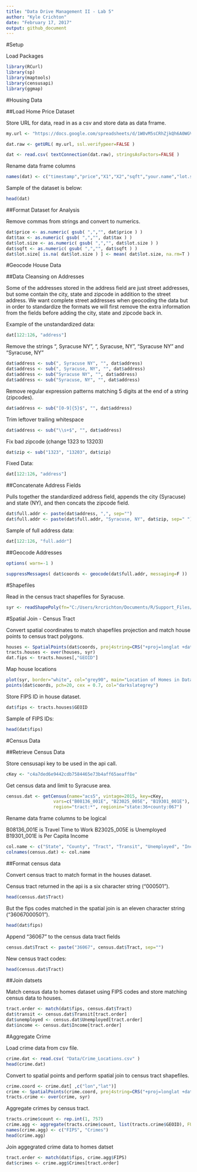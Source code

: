 ```yaml
---
title: "Data Drive Management II - Lab 5"
author: "Kyle Crichton"
date: "February 17, 2017"
output: github_document
---
```


#Setup

Load Packages

```r
library(RCurl)
library(sp)
library(maptools)
library(censusapi)
library(ggmap)
```

#Housing Data

##Load Home Price Dataset

Store URL for data, read in as a csv and store data as  data frrame.

```r
my.url <- "https://docs.google.com/spreadsheets/d/1W0vM5sCRhZjkQh6A0WGV8j1rhQAjecCrQW7PguHft-E/pub?gid=1989082857&single=true&output=csv"

dat.raw <- getURL( my.url, ssl.verifypeer=FALSE )

dat <- read.csv( textConnection(dat.raw), stringsAsFactors=FALSE )
```

Rename data frame columns

```r
names(dat) <- c("timestamp","price","X1","X2","sqft","your.name","lot.size","beds","bath","garage","year","elementary","middle","high","walk","tax","highway","restaurant","starbucks","park","mall","address","zip","tract" )
```

Sample of the dataset is below:

```r
head(dat)
```

##Format Dataset for Analysis

Remove commas from strings and convert to numerics.

```r
dat$price <- as.numeric( gsub( ",","", dat$price ) )
dat$tax <- as.numeric( gsub( ",","", dat$tax ) )
dat$lot.size <- as.numeric( gsub( ",","", dat$lot.size ) )
dat$sqft <- as.numeric( gsub( ",","", dat$sqft ) )
dat$lot.size[ is.na( dat$lot.size ) ] <- mean( dat$lot.size, na.rm=T )
```

#Geocode House Data

##Data Cleansing on Addresses

Some of the addresses stored in the address field are just street addresses, but some contain the city, state and zipcode in addition to the street address.  We want complete street addresses when geocoding the data but in order to standardize the formats we will first remove the extra information from the fields before adding the city, state and zipcode back in.

Example of the unstandardized data:

```r
dat[122:126, "address"]
```

Remove the strings ", Syracuse NY", ", Syracuse, NY", "Syracuse NY" and "Syracuse, NY"

```r
dat$address <- sub(", Syracuse NY", "", dat$address)
dat$address <- sub(", Syracuse, NY", "", dat$address)
dat$address <- sub("Syracuse NY", "", dat$address)
dat$address <- sub("Syracuse, NY", "", dat$address)
```

Remove regular expression patterns matching 5 digits at the end of a string (zipcodes).

```r
dat$address <- sub("[0-9]{5}$", "", dat$address)
```

Trim leftover trailing whitespace

```r
dat$address <- sub("\\s+$", "", dat$address)
```

Fix bad zipcode (change 1323 to 13203)

```r
dat$zip <- sub("1323", "13203", dat$zip)
```

Fixed Data:

```r
dat[122:126, "address"]
```

##Concatenate Address Fields

Pulls together the standardized address field, appends the city (Syracuse) and state (NY), and then concats the zipcode field.

```r
dat$full.addr <- paste(dat$address, ",", sep="")
dat$full.addr <- paste(dat$full.addr, "Syracuse, NY", dat$zip, sep=" ")
```

Sample of full address data:

```r
dat[122:126, "full.addr"]
```

##Geocode Addresses

```r
options( warn=-1 ) 

suppressMessages( dat$coords <- geocode(dat$full.addr, messaging=F ))
```

#Shapefiles

Read in the census tract shapefiles for Syracuse.

```r
syr <- readShapePoly(fn="C:/Users/krcrichton/Documents/R/Support_Files/tl_2015_36_tract/tl_2015_36_tract",proj4string=CRS("+proj=longlat +datum=WGS84"))
```

#Spatial Join - Census Tract

Convert spatial coordinates to match shapefiles projection and match house points to census tract polygons.

```r
houses <- SpatialPoints(dat$coords, proj4string=CRS("+proj=longlat +datum=WGS84"))
tracts.houses <- over(houses, syr)
dat.fips <- tracts.houses[,"GEOID"]
```

Map house locations

```r
plot(syr, border="white", col="grey90", main="Location of Homes in Dataset", xlim=c(-76.2, -76.1), ylim=c(43.0, 43.1))
points(dat$coords, pch=20, cex = 0.7, col="darkslategrey")
```

Store FIPS ID in house dataset.

```r
dat$fips <- tracts.houses$GEOID
```

Sample of FIPS IDs:

```r
head(dat$fips)
```

#Census Data

##Retrieve Census Data

Store censusapi key to be used in the api call.

```r
cKey <- "c4a7ded6e9442cdb7584465e73b4aff65aeaff8e"
```

Get census data and limit to Syracuse area.

```r
census.dat <- getCensus(name="acs5", vintage=2015, key=cKey, 
                  vars=c("B08136_001E", "B23025_005E", "B19301_001E"), 
                  region="tract:*", regionin="state:36+county:067")
```

Rename data frame columns to be logical

B08136_001E is Travel Time to Work
B23025_005E is Unemployed
B19301_001E is Per Capita Income

```r
col.name <- c("State", "County", "Tract", "Transit", "Unemployed", "Income")
colnames(census.dat) <- col.name
```

##Format census data

Convert census tract to match format in the houses dataset.

Census tract returned in the api is a six character string ("000501").

```r
head(census.dat$Tract)
```

But the fips codes matched in the spatial join is an eleven character string ("36067000501").

```r
head(dat$fips)
```

Append "36067" to the census data tract fields

```r
census.dat$Tract <- paste("36067", census.dat$Tract, sep="")
```

New census tract codes:

```r
head(census.dat$Tract)
```

##Join datsets

Match census data to homes dataset using FIPS codes and store matching census data to houses.

```r
tract.order <- match(dat$fips, census.dat$Tract)
dat$transit <- census.dat$Transit[tract.order]
dat$unemployed <- census.dat$Unemployed[tract.order]
dat$income <- census.dat$Income[tract.order]
```

#Aggregate Crime

Load crime data from csv file.

```r
crime.dat <- read.csv( "Data/Crime_Locations.csv" )
head(crime.dat)
```

Convert to spatial points and perform spatial join to census tract shapefiles.

```r
crime.coord <- crime.dat[ ,c("lon","lat")]
crime <- SpatialPoints(crime.coord, proj4string=CRS("+proj=longlat +datum=WGS84"))
tracts.crime <- over(crime, syr)  
```

Aggregate crimes by census tract.

```r
tracts.crime$count <- rep.int(1, 757)
crime.agg <- aggregate(tracts.crime$count, list(tracts.crime$GEOID), FUN="sum")
names(crime.agg) <- c("FIPS", "Crimes")
head(crime.agg)
```

Join aggegrated crime data to homes datset

```r
tract.order <- match(dat$fips, crime.agg$FIPS)
dat$crimes <- crime.agg$Crimes[tract.order]
```